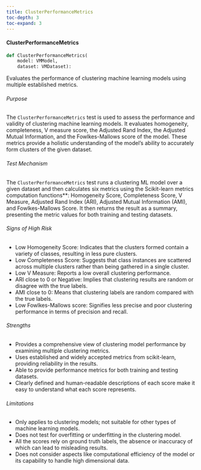 ```yaml
---
title: ClusterPerformanceMetrics
toc-depth: 3
toc-expand: 3
---
```







#### ClusterPerformanceMetrics

```python
def ClusterPerformanceMetrics(
    model: VMModel,
    dataset: VMDataset):
```

Evaluates the performance of clustering machine learning models using multiple established metrics.

###### Purpose

The `ClusterPerformanceMetrics` test is used to assess the performance and validity of clustering machine learning
models. It evaluates homogeneity, completeness, V measure score, the Adjusted Rand Index, the Adjusted Mutual
Information, and the Fowlkes-Mallows score of the model. These metrics provide a holistic understanding of the
model's ability to accurately form clusters of the given dataset.

###### Test Mechanism

The `ClusterPerformanceMetrics` test runs a clustering ML model over a given dataset and then calculates six
metrics using the Scikit-learn metrics computation functions**: Homogeneity Score, Completeness Score, V Measure,
Adjusted Rand Index (ARI), Adjusted Mutual Information (AMI), and Fowlkes-Mallows Score. It then returns the result
as a summary, presenting the metric values for both training and testing datasets.

###### Signs of High Risk

- Low Homogeneity Score: Indicates that the clusters formed contain a variety of classes, resulting in less pure
clusters.
- Low Completeness Score: Suggests that class instances are scattered across multiple clusters rather than being
gathered in a single cluster.
- Low V Measure: Reports a low overall clustering performance.
- ARI close to 0 or Negative: Implies that clustering results are random or disagree with the true labels.
- AMI close to 0: Means that clustering labels are random compared with the true labels.
- Low Fowlkes-Mallows score: Signifies less precise and poor clustering performance in terms of precision and
recall.

###### Strengths

- Provides a comprehensive view of clustering model performance by examining multiple clustering metrics.
- Uses established and widely accepted metrics from scikit-learn, providing reliability in the results.
- Able to provide performance metrics for both training and testing datasets.
- Clearly defined and human-readable descriptions of each score make it easy to understand what each score
represents.

###### Limitations

- Only applies to clustering models; not suitable for other types of machine learning models.
- Does not test for overfitting or underfitting in the clustering model.
- All the scores rely on ground truth labels, the absence or inaccuracy of which can lead to misleading results.
- Does not consider aspects like computational efficiency of the model or its capability to handle high dimensional
data.




 
